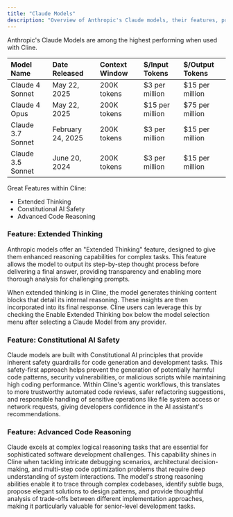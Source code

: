 ```yaml
---
title: "Claude Models"
description: "Overview of Anthropic's Claude models, their features, pricing, and the 'Extended Thinking' capability within Cline."
---
```


Anthropic's Claude Models are among the highest performing when used with Cline.

| Model Name        | Date Released     | Context Window | $/Input Tokens   | $/Output Tokens  |
| :---------------- | :---------------- | :------------- | :--------------- | :--------------- |
| Claude 4 Sonnet   | May 22, 2025      | 200K tokens    | \$3 per million  | \$15 per million |
| Claude 4 Opus     | May 22, 2025      | 200K tokens    | \$15 per million | \$75 per million |
| Claude 3.7 Sonnet | February 24, 2025 | 200K tokens    | \$3 per million  | \$15 per million |
| Claude 3.5 Sonnet | June 20, 2024     | 200K tokens    | \$3 per million  | \$15 per million |

Great Features within Cline:

-   Extended Thinking
-   Constitutional AI Safety
-   Advanced Code Reasoning

### Feature: Extended Thinking

Anthropic models offer an "Extended Thinking" feature, designed to give them enhanced reasoning capabilities for complex tasks. This feature allows the model to output its step-by-step thought process before delivering a final answer, providing transparency and enabling more thorough analysis for challenging prompts.

When extended thinking is in Cline, the model generates thinking content blocks that detail its internal reasoning. These insights are then incorporated into its final response. Cline users can leverage this by checking the Enable Extended Thinking box below the model selection menu after selecting a Claude Model from any provider.

### Feature: Constitutional AI Safety

Claude models are built with Constitutional AI principles that provide inherent safety guardrails for code generation and development tasks. This safety-first approach helps prevent the generation of potentially harmful code patterns, security vulnerabilities, or malicious scripts while maintaining high coding performance. Within Cline's agentic workflows, this translates to more trustworthy automated code reviews, safer refactoring suggestions, and responsible handling of sensitive operations like file system access or network requests, giving developers confidence in the AI assistant's recommendations.

### Feature: Advanced Code Reasoning

Claude excels at complex logical reasoning tasks that are essential for sophisticated software development challenges. This capability shines in Cline when tackling intricate debugging scenarios, architectural decision-making, and multi-step code optimization problems that require deep understanding of system interactions. The model's strong reasoning abilities enable it to trace through complex codebases, identify subtle bugs, propose elegant solutions to design patterns, and provide thoughtful analysis of trade-offs between different implementation approaches, making it particularly valuable for senior-level development tasks.
